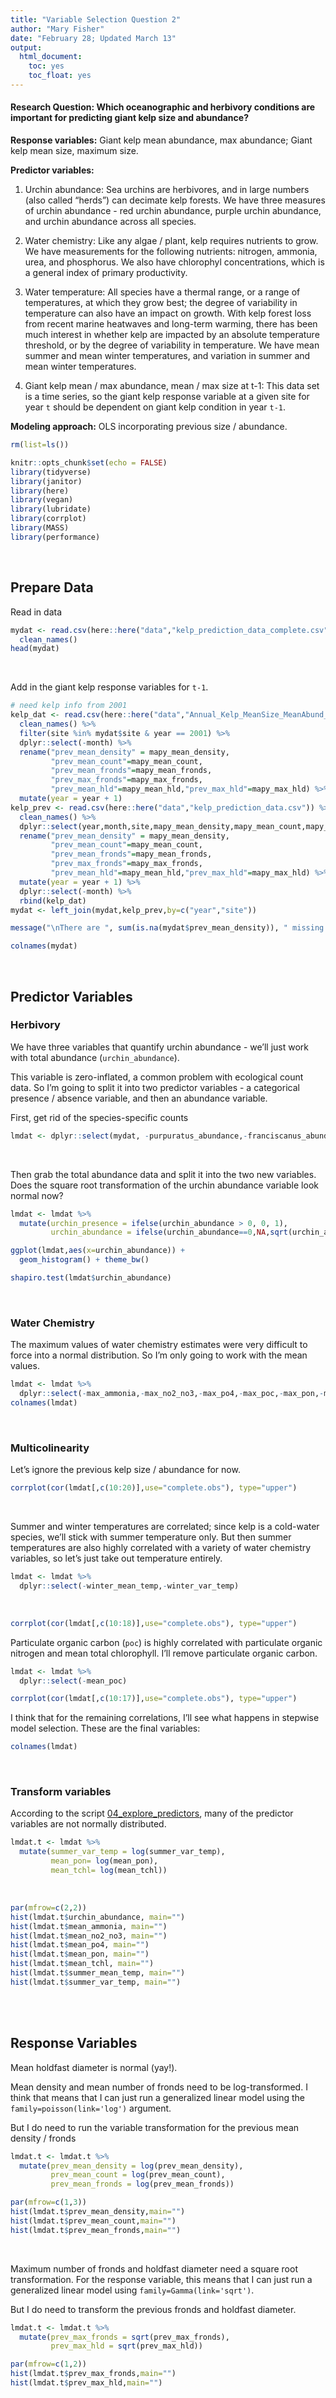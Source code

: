 ```yaml
---
title: "Variable Selection Question 2"
author: "Mary Fisher"
date: "February 28; Updated March 13"
output: 
  html_document:
    toc: yes
    toc_float: yes
---
```


#### Research Question: Which oceanographic and herbivory conditions are important for predicting giant kelp size and abundance?

**Response variables:** Giant kelp mean abundance, max abundance; Giant kelp mean size, maximum size. 

**Predictor variables: **

1. Urchin abundance: Sea urchins are herbivores, and in large numbers (also called "herds") can decimate kelp forests. We have three measures of urchin abundance - red urchin abundance, purple urchin abundance, and urchin abundance across all species.

2. Water chemistry: Like any algae / plant, kelp requires nutrients to grow. We have measurements for the following nutrients: nitrogen, ammonia, urea, and phosphorus. We also have chlorophyl concentrations, which is a general index of primary productivity.

3. Water temperature: All species have a thermal range, or a range of temperatures, at which they grow best; the degree of variability in temperature can also have an impact on growth. With kelp forest loss from recent marine heatwaves and long-term warming, there has been much interest in whether kelp are impacted by an absolute temperature threshold, or by the degree of variability in temperature. We have mean summer and mean winter temperatures, and variation in summer and mean winter temperatures. 

4. Giant kelp mean / max abundance, mean / max size at t-1: This data set is a time series, so the giant kelp response variable at a given site for year `t` should be dependent on giant kelp condition in year `t-1`.


**Modeling approach:** OLS incorporating previous size / abundance.



```r
rm(list=ls())

knitr::opts_chunk$set(echo = FALSE)
library(tidyverse)
library(janitor)
library(here)
library(vegan)
library(lubridate)
library(corrplot)
library(MASS)
library(performance)

```
<br>

## Prepare Data

Read in data
```r
mydat <- read.csv(here::here("data","kelp_prediction_data_complete.csv")) %>%
  clean_names()
head(mydat)
```
<br>

Add in the giant kelp response variables for `t-1`.
```r
# need kelp info from 2001
kelp_dat <- read.csv(here::here("data","Annual_Kelp_MeanSize_MeanAbund_2001-2018.csv")) %>%
  clean_names() %>%
  filter(site %in% mydat$site & year == 2001) %>%
  dplyr::select(-month) %>%
  rename("prev_mean_density" = mapy_mean_density,
         "prev_mean_count"=mapy_mean_count,
         "prev_mean_fronds"=mapy_mean_fronds,
         "prev_max_fronds"=mapy_max_fronds,
         "prev_mean_hld"=mapy_mean_hld,"prev_max_hld"=mapy_max_hld) %>%
  mutate(year = year + 1)
kelp_prev <- read.csv(here::here("data","kelp_prediction_data.csv")) %>%
  clean_names() %>%
  dplyr::select(year,month,site,mapy_mean_density,mapy_mean_count,mapy_mean_fronds,mapy_max_fronds,mapy_mean_hld,mapy_max_hld) %>%
  rename("prev_mean_density" = mapy_mean_density,
         "prev_mean_count"=mapy_mean_count,
         "prev_mean_fronds"=mapy_mean_fronds,
         "prev_max_fronds"=mapy_max_fronds,
         "prev_mean_hld"=mapy_mean_hld,"prev_max_hld"=mapy_max_hld) %>%
  mutate(year = year + 1) %>%
  dplyr::select(-month) %>%
  rbind(kelp_dat)
mydat <- left_join(mydat,kelp_prev,by=c("year","site"))

message("\nThere are ", sum(is.na(mydat$prev_mean_density)), " missing measurements for the previous year's kelp abundance.\n")

colnames(mydat)
```
<br>

## Predictor Variables 

### Herbivory

We have three variables that quantify urchin abundance - we'll just work with total abundance (`urchin_abundance`). 

This variable is zero-inflated, a common problem with ecological count data. So I'm going to split it into two predictor variables - a categorical presence / absence variable, and then an abundance variable.

First, get rid of the species-specific counts
```r
lmdat <- dplyr::select(mydat, -purpuratus_abundance,-franciscanus_abundance)
```
<br>

Then grab the total abundance data and split it into the two new variables. Does the square root transformation of the urchin abundance variable look normal now?
```r
lmdat <- lmdat %>%
  mutate(urchin_presence = ifelse(urchin_abundance > 0, 0, 1),
         urchin_abundance = ifelse(urchin_abundance==0,NA,sqrt(urchin_abundance)))
```
```r
ggplot(lmdat,aes(x=urchin_abundance)) +
  geom_histogram() + theme_bw()

shapiro.test(lmdat$urchin_abundance)
```
<br>

### Water Chemistry

The maximum values of water chemistry estimates were very difficult to force into a normal distribution. So I'm only going to work with the mean values.

```r
lmdat <- lmdat %>%
  dplyr::select(-max_ammonia,-max_no2_no3,-max_po4,-max_poc,-max_pon,-max_tchl)
colnames(lmdat)
```
<br>


### Multicolinearity

Let's ignore the previous kelp size / abundance for now.

```r
corrplot(cor(lmdat[,c(10:20)],use="complete.obs"), type="upper")
```
<br>

Summer and winter temperatures are correlated; since kelp is a cold-water species, we'll stick with summer temperature only. But then summer temperatures are also highly correlated with a variety of water chemistry variables, so let's just take out temperature entirely. 

```r
lmdat <- lmdat %>%
  dplyr::select(-winter_mean_temp,-winter_var_temp)
```
<br>

```r
corrplot(cor(lmdat[,c(10:18)],use="complete.obs"), type="upper")
```

Particulate organic carbon (`poc`) is highly correlated with particulate organic nitrogen and mean total chlorophyll. I'll remove particulate organic carbon.

```r
lmdat <- lmdat %>%
  dplyr::select(-mean_poc)
```

```r
corrplot(cor(lmdat[,c(10:17)],use="complete.obs"), type="upper")
```

I think that for the remaining correlations, I'll see what happens in stepwise model selection. These are the final variables:
```r
colnames(lmdat)
```
<br>

### Transform variables
According to the script [04_explore_predictors](https://github.com/mfisher5/504_BiodivSB/tree/master/scripts), many of the predictor variables are not normally distributed. 

```r
lmdat.t <- lmdat %>%
  mutate(summer_var_temp = log(summer_var_temp),
         mean_pon= log(mean_pon),
         mean_tchl= log(mean_tchl))
```
<br>
```r
par(mfrow=c(2,2))
hist(lmdat.t$urchin_abundance, main="")
hist(lmdat.t$mean_ammonia, main="")
hist(lmdat.t$mean_no2_no3, main="")
hist(lmdat.t$mean_po4, main="")
hist(lmdat.t$mean_pon, main="")
hist(lmdat.t$mean_tchl, main="")
hist(lmdat.t$summer_mean_temp, main="")
hist(lmdat.t$summer_var_temp, main="")
```
<br>
<br>


## Response Variables

Mean holdfast diameter is normal (yay!).

Mean density and mean number of fronds need to be log-transformed. I think that means that I can just run a generalized linear model using the `family=poisson(link='log')` argument. 

But I do need to run the variable transformation for the previous mean density / fronds
```r
lmdat.t <- lmdat.t %>%
  mutate(prev_mean_density = log(prev_mean_density),
         prev_mean_count = log(prev_mean_count),
         prev_mean_fronds = log(prev_mean_fronds))
```
```r
par(mfrow=c(1,3))
hist(lmdat.t$prev_mean_density,main="")
hist(lmdat.t$prev_mean_count,main="")
hist(lmdat.t$prev_mean_fronds,main="")
```
<br>

Maximum number of fronds and holdfast diameter need a square root transformation. For the response variable, this means that I can just run a generalized linear model using `family=Gamma(link='sqrt')`. 

But I do need to transform the previous fronds and holdfast diameter.
```r
lmdat.t <- lmdat.t %>%
  mutate(prev_max_fronds = sqrt(prev_max_fronds),
         prev_max_hld = sqrt(prev_max_hld))
```
```r
par(mfrow=c(1,2))
hist(lmdat.t$prev_max_fronds,main="")
hist(lmdat.t$prev_max_hld,main="")
```
<br>








<br>
<br>
<br>
<br>
<br>
<br>
<br>
<br>
<br>
<br>
<br>
<br>
<br>
<br>
<br>
---










